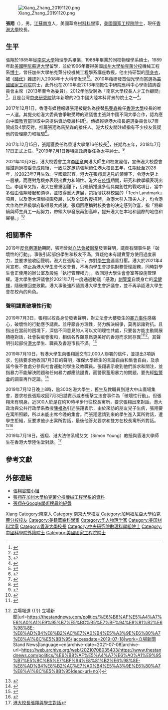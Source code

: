 {{Otheruses|other=名为张翔的其他人物|张翔}}

{{NoteTA
|1=zh-hant:柏克萊;zh-hans:伯克利;
}}
{{Infobox_officeholder
| honorific-prefix = [[教授|Professor]]
| name             = 張翔
| native_name      = Xiang Zhang
| honorific-suffix = [[太平紳士|JP]] [[教授|教授]]
| image            = Xiang_Zhang_2018.jpg
| caption          = 2018年的張翔
| birth_date       = {{birth year and age|1963|12}}
| birth_place      = {{CHN}}[[江蘇省|江蘇省]][[南京市|南京市]]
| nationality      = {{USA}}
| sex              = 男
| office           = 第15任[[香港大學|香港大學]]校長
| term_start       = 2018年7月17日
| term_end         = 
| predecessor      = [[馬斐森|馬斐森]]教授<br>[[譚廣亨|譚廣亨]]教授{{small|（署理）}}
| successor        = 
| occupation       = [[香港大學|香港大學]]校長
| educate =
*[[南京大學|南京大學]]理學士（物理學）
*[[南京大學|南京大學]]理學碩士（物理學）
*[[加州大學柏克萊分校|加州大學柏克萊分校]]機械工程博士
*[[美國國家工程院|美國國家工程院]]院士（2010年－）<ref>{{cite web|url=https://www.nae.edu/MembersSection/MemberDirectory/31140.aspx|title=Professor Xiang Zhang|access-date=2017-12-14|archive-date=2019-05-19|archive-url=https://web.archive.org/web/20190519043609/https://www.nae.edu/MembersSection/MemberDirectory/31140.aspx|dead-url=no}}</ref>
*[[中央研究院院士|中央研究院院士]]（2012年－）<ref>{{cite web|url=http://academicians.sinica.edu.tw/index.php?func=22|title=張翔|access-date=2017-12-14|archive-date=2018-10-05|archive-url=https://web.archive.org/web/20181005072048/https://academicians.sinica.edu.tw/index.php?func=22|dead-url=no}}</ref>
*[[中國科學院|中國科學院]]外籍院士（2015年－）<ref>{{cite web|url=http://www.casad.cas.cn/aca/315/wjysmd-201512-t20151224_4502770.html|title=张翔（Xiang Zhang）|access-date=2017-12-14|archive-date=2019-01-06|archive-url=https://web.archive.org/web/20190106192023/http://www.casad.cas.cn/aca/315/wjysmd-201512-t20151224_4502770.html|dead-url=no}}</ref>
| awards={{link-en|埃連根獎章|Eringen Medal}}（2017年）<ref>{{cite web|url=http://ses.egr.uh.edu/honors-awards/ses-medalists|title=Eringen Medalists|access-date=2017-12-14|archive-date=2017-08-07|archive-url=https://web.archive.org/web/20170807235222/http://ses.egr.uh.edu/honors-awards/ses-medalists|dead-url=no}}</ref>
}}
[[File:Xiang_Zhang_20191120.png|thumb]]

'''張翔'''{{JP}}（{{bd|1963年|12月}}），男，[[江蘇|江蘇]][[南京|南京]]人，美國華裔[[材料科學|材料科學]]家，[[美國國家工程院|美國國家工程院]][[院士|院士]]，現任[[香港大學|香港大學]]校長。

== 生平 ==
張翔於1985年從[[南京大學|南京大學]]物理學系畢業，1988年畢業於同校物理學系碩士。1989年赴[[美國|美國]][[明尼蘇達大學|明尼蘇達大學]]留學，並於1996年獲得美國[[加州大學柏克萊分校|加州大學柏克萊分校]]機械工程系[[博士|博士]]，曾任加州大學柏克萊分校機械工程學系講座教授。他主持研製的[[隱身衣|隱身衣]]，被《[[時代雜誌|時代]]》雜誌列入2008年十大科學发现<ref>{{cite magazine|last=Kluger|first=Jeffrey|date=2008-11-03|title=The Power of Invisibility|url=http://content.time.com/time/specials/packages/article/0,28804,1855948_1863947_1863931,00.html|magazine=|location=|publisher=[[時代雜誌|時代雜誌]]|access-date=2017-12-14|archive-date=2021-01-16|archive-url=https://web.archive.org/web/20210116201435/https://content.time.com/time/specials/packages/article/0,28804,1855948_1863947_1863931,00.html|dead-url=no}}</ref><ref>{{cite news|url=http://www.chinaqw.com/hqhr/2005hrcg/200808/12/126995.shtml|title=改變光線方向　美籍華人借新材料首次隱身三維物|publisher=中國僑網|date=2008-08-12|access-date=2017-12-14|archive-date=2019-09-09|archive-url=https://web.archive.org/web/20190909181617/http://www.chinaqw.com/hqhr/2005hrcg/200808/12/126995.shtml|dead-url=no}}</ref>。2010年藉研發首個光學{{link-en|完美透鏡|Superlens}}而當選為[[美國國家工程院|美國國家工程院]]院士，此外也在2010年至2013年間擔任中研院應科中心學術諮詢委員會主席（2013年至今為委員）。2012年他受聘為「南京大學校長人才工作顧問」<ref>{{cite news|title=美國工程院院士張翔受聘南大 稱引才需科研氛圍|url=http://news.sciencenet.cn/htmlnews/2012/4/262391.shtm|publisher=[[科學網|科學網]]|date=2012-04-08|access-date=2017-12-14|archive-date=2019-05-19|archive-url=https://web.archive.org/web/20190519205910/http://news.sciencenet.cn/htmlnews/2012/4/262391.shtm|dead-url=no}}</ref>，且是台灣[[中央研究院|中央研究院]]該年新增的2位中國大陸本科背景的院士之一<ref>{{cite web|url=http://news.china.com/zh_cn/news100/11038989/20080829/15059266.html|title=隱形材料應用遠不止隱身衣——訪華人科學家張翔|publisher=[[中國網|中國網]]|date=2008-08-29|access-date=2017-12-14|archive-date=2018-01-24|archive-url=https://web.archive.org/web/20180124060352/http://news.china.com/zh_cn/news100/11038989/20080829/15059266.html|dead-url=no}}</ref>。

2017年12月1日，香港有媒體報導張翔被提名為接替[[馬斐森|馬斐森]]擔任[[香港大學|香港大學]]校長的唯一人選。其提交給港大委員會爭取受聘的建議書主張與中國不同大學合作，認為應向中國[[中華人民共和國教育部|教育部]]爭取中央提供資助發展科研<ref>{{cite news|title=港大下任校長曝光　 李國章拒確認人選 「洩密者冇道德」|url=https://hk.news.appledaily.com/local/daily/article/20171202/20232260|publisher=[[蘋果日報|蘋果日報]]|date=2017-12-02|access-date=2017-12-02|archive-date=2019-05-20|archive-url=https://web.archive.org/web/20190520175546/https://hk.news.appledaily.com/local/daily/article/20171202/20232260|dead-url=no}}</ref>。傳媒報導港大校長遴選委員會以7票贊成及4票反對，推薦張翔為馬斐森的接任人。港大校友關注組指有不少校友質疑他的管理能力和經驗<ref>{{cite news|title=張翔獲薦任港大校長 周五商委任|url=https://news.mingpao.com/pns/dailynews/web_tc/article/20171214/s00002/1513188274639|publisher=明報|date=2017-12-14|accessdate=2017-12-26|archive-date=2017-12-26|archive-url=https://web.archive.org/web/20171226235320/https://news.mingpao.com/pns/dailynews/web_tc/article/20171214/s00002/1513188274639|dead-url=no}}</ref>。

2017年12月15日，張翔獲委任為香港大學第16任校長<ref>{{cite news|title=54歲南京出生學者 獲任命港大校長 張翔﹕六四是不幸 自由有限度|url=https://news.mingpao.com/pns/dailynews/web_tc/article/20171216/s00002/1513361571710|publisher=[[明報|明報]]|date=2017-12-15|access-date=2017-12-05|archive-date=2018-06-21|archive-url=https://web.archive.org/web/20180621143501/https://news.mingpao.com/pns/dailynews/web_tc/article/20171216/s00002/1513361571710|dead-url=no}}</ref>，任期為五年，2018年7月17日正式上任。<ref>{{cite news|url=http://www1.hkej.com/dailynews/politics/article/1776257/港大新校長張翔++料暑假前後到任|title=港大新校長張翔 料暑假前後到任|publisher=信報|access-date=2018-05-25|archive-date=2019-05-20|archive-url=https://web.archive.org/web/20190520155807/http://www1.hkej.com/dailynews/politics/article/1776257/%E6%B8%AF%E5%A4%A7%E6%96%B0%E6%A0%A1%E9%95%B7%E5%BC%B5%E7%BF%94++%E6%96%99%E6%9A%91%E5%81%87%E5%89%8D%E5%BE%8C%E5%88%B0%E4%BB%BB|dead-url=no}}</ref>2019年7月1日獲特區政府委任為太平紳士。<ref>{{cite news|title=根據《太平紳士條例》(第510章)第3(1)(b)條獲委任的人士|url=https://www.info.gov.hk/cml/miscell/index3k.htm|access-date=2019-08-22|archive-date=2020-06-14|archive-url=https://web.archive.org/web/20200614104524/https://www.info.gov.hk/cml/miscell/index3k.htm|dead-url=yes}}</ref>

2021年10月3日，港大校委會主席[[李國章|李國章]]向港大師生和校友發信，宣佈港大校委會經諮詢過校委會成員後，一致決定邀請張翔續任港大校長五年，任期延至2028年，於2023年7月生效。李國章形容，港大在張翔具遠見的領導下，令港大更上一層樓，而應對危機亦表現出實力和韌性。港大在[[2019冠狀病毒病香港疫情|疫情]]期間，研究和教學續表現出色。李國章又指，港大在重重困難下，仍繼續推進多個具開創性的戰略項目，當中多個由張翔發起和領導，並取得重大進展，包括薄扶林校園的「Tech Landmark」項目，以及港大深圳校園發展，以及全球教授招聘，為港大引入頂尖人才，均令港大作為世界級學府取得最大成就。張翔回應稱對校委會的決定感到欣喜，指「將繼續與師生員工一起努力，帶領大學發展再創高峰，提升港大在本地和國際的地位和聲譽。」<ref>{{cite news |title=張翔獲提早續任港大校長5年至2028年　欣喜稱將帶領大學再創高峰 |url=https://www.hk01.com/%E7%A4%BE%E6%9C%83%E6%96%B0%E8%81%9E/684029/%E5%BC%B5%E7%BF%94%E7%8D%B2%E6%8F%90%E6%97%A9%E7%BA%8C%E4%BB%BB%E6%B8%AF%E5%A4%A7%E6%A0%A1%E9%95%B75%E5%B9%B4%E8%87%B32028%E5%B9%B4-%E6%AC%A3%E5%96%9C%E7%A8%B1%E5%B0%87%E5%B8%B6%E9%A0%98%E5%A4%A7%E5%AD%B8%E5%86%8D%E5%89%B5%E9%AB%98%E5%B3%B0 |author=朱海棋 |publisher=香港01 |date=2021-10-03 |accessdate=2021-10-03 |archive-date=2021-10-03 |archive-url=https://web.archive.org/web/20211003091352/https://www.hk01.com/%E7%A4%BE%E6%9C%83%E6%96%B0%E8%81%9E/684029/%E5%BC%B5%E7%BF%94%E7%8D%B2%E6%8F%90%E6%97%A9%E7%BA%8C%E4%BB%BB%E6%B8%AF%E5%A4%A7%E6%A0%A1%E9%95%B75%E5%B9%B4%E8%87%B32028%E5%B9%B4-%E6%AC%A3%E5%96%9C%E7%A8%B1%E5%B0%87%E5%B8%B6%E9%A0%98%E5%A4%A7%E5%AD%B8%E5%86%8D%E5%89%B5%E9%AB%98%E5%B3%B0 |dead-url=no }}</ref>

== 相關事件 ==
2019年[[反對逃犯條例修訂草案運動|反修例運動]]期間，張翔曾就[[2019年香港七一衝突|立法會被衝擊]]發表聲明，譴責有關事件是「破壞性的行動」。事後引起部份學生和校友不滿，質疑他未有譴責警方使用過度暴力，並要求他收回聲明。港大在張翔治下，亦對[[香港大學學生會|學生會]]連番打壓。港大於2021年4月宣布，停止為港大學生會代收會費、不再向學生會提供財務管理服務，同時對學生會正使用的辦公室及設施「執行管理權力」，收回港大學生會會室等設施管理權。港大學生會評議會於2021年7月一度通過動議「感激」[[銅鑼灣刺警案|刺警案]]自戕身亡的[[梁健輝|梁健輝]]，隨後撤回並致歉。港大事後強烈讉責港大學生會評議會，並不再承認港大學生會在校內的角色。

=== 聲明譴責破壞性行動 ===
2019年7月3日，張翔以校長身份發表聲明，對立法會大樓發生的[[2019年香港七一衝突|暴力事件]]感痛心，破壞性的行動應予譴責。並呼籲各方理性，努力解決紛爭，莫再訴諸對抗。且指出在當前的困境下，深信不同意見的人可以文明理性共處，只要各方能主動開展積極對話，社會裂痕會復和，相信各界願意爲更美好的香港而求同存異<ref>{{Cite web|title=香港大學校長張翔教授聲明 - 新聞稿 - 傳媒 - 香港大學|url=https://www.hku.hk/press/press-releases/detail/c_19658.html|accessdate=2019-07-18|work=www.hku.hk|language=zh-TW|archive-date=2021-06-30|archive-url=https://web.archive.org/web/20210630014837/https://www.hku.hk/press/press-releases/detail/c_19658.html|dead-url=no}}</ref><ref>{{Cite web|title=港大校長張翔聲明 譴責破壞性行動 {{!}} 立場報道 {{!}} 立場新聞|url=https://thestandnews.com/politics/%E6%B8%AF%E5%A4%A7%E6%A0%A1%E9%95%B7%E5%BC%B5%E7%BF%94%E8%81%B2%E6%98%8E-%E8%AD%B4%E8%B2%AC%E7%A0%B4%E5%A3%9E%E6%80%A7%E8%A1%8C%E5%8B%95/|accessdate=2019-07-18|work=立場新聞 Stand News|language=en|archive-date=2021-07-08|archive-url=https://web.archive.org/web/20210708035403/https://www.thestandnews.com/politics/%E6%B8%AF%E5%A4%A7%E6%A0%A1%E9%95%B7%E5%BC%B5%E7%BF%94%E8%81%B2%E6%98%8E-%E8%AD%B4%E8%B2%AC%E7%A0%B4%E5%A3%9E%E6%80%A7%E8%A1%8C%E5%8B%95|dead-url=no}}</ref>。其聲明引起部份[[香港大學|港大]]學生、職員及香港市民不滿。<ref>{{Cite web|title=2000人聯署促收回聲明 張翔：誰用暴力都譴責 - 20190711 - 要聞|url=https://news.mingpao.com/pns/%e8%a6%81%e8%81%9e/article/20190711/s00001/1562783242299/2000%e4%ba%ba%e8%81%af%e7%bd%b2%e4%bf%83%e6%94%b6%e5%9b%9e%e8%81%b2%e6%98%8e-%e5%bc%b5%e7%bf%94-%e8%aa%b0%e7%94%a8%e6%9a%b4%e5%8a%9b%e9%83%bd%e8%ad%b4%e8%b2%ac|accessdate=2019-07-18|work=明報新聞網 - 每日明報 daily news|language=zh-hant|archive-date=2021-11-19|archive-url=https://web.archive.org/web/20211119222008/https://news.mingpao.com/pns/%e8%a6%81%e8%81%9e/article/20190711/s00001/1562783242299/2000%e4%ba%ba%e8%81%af%e7%bd%b2%e4%bf%83%e6%94%b6%e5%9b%9e%e8%81%b2%e6%98%8e-%e5%bc%b5%e7%bf%94-%e8%aa%b0%e7%94%a8%e6%9a%b4%e5%8a%9b%e9%83%bd%e8%ad%b4%e8%b2%ac|dead-url=no}}</ref>

2019年7月10日，有港大學生向張翔遞交有2,000人聯署的信件，並提出3項訴求，包括要求他收回7月3日的聲明，確保大學師生的言論自由和集會自由，及承諾今後不會處分參與社會運動的學生及教職員。張翔表示收到他們訴求和關注，並指暴力不能解決問題和任何暴力都應該譴責，而警察濫用暴力的問題，要先經[[獨立監察警方處理投訴委員會|監警會]]的調查再作定論。<ref>{{Cite web|title=二千人聯署促收回示威者破壞立法會言論 張翔接收信件 - RTHK|url=https://news.rthk.hk/rthk/ch/component/k2/1467649-20190710.htm?|accessdate=2019-07-18|work=news.rthk.hk|language=zh-tw|archive-date=2019-10-12|archive-url=https://web.archive.org/web/20191012150819/https://news.rthk.hk/rthk/ch/component/k2/1467649-20190710.htm|dead-url=no}}</ref>

2019年7月12日晚上8時，逾300名港大學生，舊生及教職員到港大中山廣場集會，要求校長張翔收回7月3日譴責示威者衝擊立法會事件為「破壞性行動」。但張翔未有現身。近300人於是在約10時半步行往校長寓所，要求張翔出來對話。港大政治與公共行政學系教授[[陳祖為|陳祖為]]引述張翔表示，由於來訪的朋友兒子生病，張翔要在寓所照顧，所以未能出席今晚的集會。而張翔邀請到來的學生進入寓所對話，遭學生拒絕，反要求他步出寓所對話，最後他答允要求和雙方在校長寓所外對話。<ref>{{Cite web|title=【逃犯條例】港大300學生到校長寓所求見 張翔出門允公開對話|url=https://www.hk01.com/社會新聞/351421/逃犯條例-港大300學生到校長寓所求見-張翔出門允公開對話|accessdate=2019-07-18|date=2019-07-12|last=陳淑霞|first=麥凱茵, 張雅婷|work=香港01|language=zh-HK|archive-date=2021-08-04|archive-url=https://web.archive.org/web/20210804031344/https://www.hk01.com/%E7%A4%BE%E6%9C%83%E6%96%B0%E8%81%9E/351421/%E9%80%83%E7%8A%AF%E6%A2%9D%E4%BE%8B-%E6%B8%AF%E5%A4%A7300%E5%AD%B8%E7%94%9F%E5%88%B0%E6%A0%A1%E9%95%B7%E5%AF%93%E6%89%80%E6%B1%82%E8%A6%8B-%E5%BC%B5%E7%BF%94%E5%87%BA%E9%96%80%E5%85%81%E5%85%AC%E9%96%8B%E5%B0%8D%E8%A9%B1|dead-url=no}}</ref><ref>{{Cite web|title=【逃犯條例】港大校長張翔與學生交流40分鐘 答應下周與所有學生公開對話 (00:40) - 20190713 - 港聞|url=https://news.mingpao.com/ins/%e6%b8%af%e8%81%9e/article/20190713/s00001/1562949293689/%e3%80%90%e9%80%83%e7%8a%af%e6%a2%9d%e4%be%8b%e3%80%91%e6%b8%af%e5%a4%a7%e6%a0%a1%e9%95%b7%e5%bc%b5%e7%bf%94%e8%88%87%e5%ad%b8%e7%94%9f%e4%ba%a4%e6%b5%8140%e5%88%86%e9%90%98-%e7%ad%94%e6%87%89%e4%b8%8b%e5%91%a8%e8%88%87%e6%89%80%e6%9c%89%e5%ad%b8%e7%94%9f%e5%85%ac%e9%96%8b%e5%b0%8d%e8%a9%b1|accessdate=2019-07-18|work=明報新聞網 - 即時新聞 instant news|language=zh-hant|archive-date=2019-07-13|archive-url=https://web.archive.org/web/20190713144957/https://news.mingpao.com/ins/%e6%b8%af%e8%81%9e/article/20190713/s00001/1562949293689/%e3%80%90%e9%80%83%e7%8a%af%e6%a2%9d%e4%be%8b%e3%80%91%e6%b8%af%e5%a4%a7%e6%a0%a1%e9%95%b7%e5%bc%b5%e7%bf%94%e8%88%87%e5%ad%b8%e7%94%9f%e4%ba%a4%e6%b5%8140%e5%88%86%e9%90%98-%e7%ad%94%e6%87%89%e4%b8%8b%e5%91%a8%e8%88%87%e6%89%80%e6%9c%89%e5%ad%b8%e7%94%9f%e5%85%ac%e9%96%8b%e5%b0%8d%e8%a9%b1|dead-url=no}}</ref>

2019年7月18日，張翔、港大法律系楊艾文（Simon Young）教授與香港大學師生在香港大學陸佑堂對話。<ref>[https://www.hk01.com/-/353502 港大校長張翔與學生對話]</ref>

== 參考文獻 ==
{{reflist}}

== 外部連結 ==
* [http://xlab.me.berkeley.edu/ 張翔實驗小組]{{Wayback|url=http://xlab.me.berkeley.edu/ |date=20190404231133 }}
* [https://www.me.berkeley.edu/people/faculty/xiang-zhang 張翔在加州大學柏克萊分校機械工程學系的資料] {{Wayback|url=https://www.me.berkeley.edu/people/faculty/xiang-zhang |date=20180925130325 }}
* [https://scholar.google.com/citations?user=9dVnc6YAAAAJ&hl=en 張翔在Google學術搜尋的紀錄]

{{start box}}
{{S-aca}}
{{s-before|[[馬斐森|馬斐森]]}}
{{s-title|[[香港大學|香港大學]]校長|2018年－}}
{{s-none|現任}}
{{end box}}

{{中国科学院院士}}
{{中国科学院外籍院士}}
{{中央研究院第二十九届院士}}

{{Authority control}}

{{DEFAULTSORT:Zhang张}}
[[Category:張姓|Xiang]]
[[Category:南京人|Category:南京人]]
[[Category:南京大學校友|Category:南京大學校友]]
[[Category:加利福尼亞大學柏克萊分校校友|Category:加利福尼亞大學柏克萊分校校友]]
[[Category:美籍華裔科學家|Category:美籍華裔科學家]]
[[Category:华人物理学家|Category:华人物理学家]]
[[Category:美国材料学家|Category:美国材料学家]]
[[Category:香港大學校長|Category:香港大學校長]]
[[Category:中央研究院數理科學組院士|Category:中央研究院數理科學組院士]]
[[Category:中國科學院外籍院士|Category:中國科學院外籍院士]]
[[Category:美國國家工程院院士|Category:美國國家工程院院士]]
